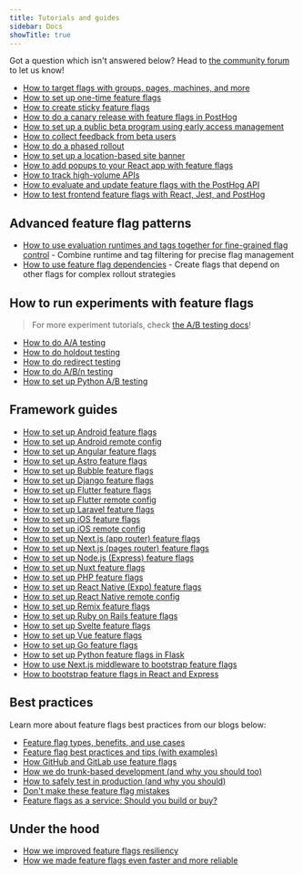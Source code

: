 ```yaml
---
title: Tutorials and guides
sidebar: Docs
showTitle: true
---
```

Got a question which isn't answered below? Head to [the community forum](/questions) to let us know!

- [How to target flags with groups, pages, machines, and more](/tutorials/group-page-machine-flags)
- [How to set up one-time feature flags](/tutorials/one-time-feature-flags)	
- [How to create sticky feature flags](/tutorials/sticky-feature-flags)
- [How to do a canary release with feature flags in PostHog](/tutorials/canary-release)
- [How to set up a public beta program using early access management](/tutorials/public-beta-program)
- [How to collect feedback from beta users](/tutorials/beta-feedback)
- [How to do a phased rollout](/tutorials/phased-rollout)
- [How to set up a location-based site banner](/tutorials/location-based-banner)
- [How to add popups to your React app with feature flags](/tutorials/react-popups)
- [How to track high-volume APIs](/tutorials/track-high-volume-apis)
- [How to evaluate and update feature flags with the PostHog API](/tutorials/api-feature-flags)
- [How to test frontend feature flags with React, Jest, and PostHog](/tutorials/test-frontend-feature-flags)

## Advanced feature flag patterns

- [How to use evaluation runtimes and tags together for fine-grained flag control](/tutorials/evaluation-runtimes-and-tags) - Combine runtime and tag filtering for precise flag management
- [How to use feature flag dependencies](/docs/feature-flags/dependencies) - Create flags that depend on other flags for complex rollout strategies

## How to run experiments with feature flags
> For more experiment tutorials, check [the A/B testing docs](/docs/experiments/tutorials)!

- [How to do A/A testing](/tutorials/aa-testing)
- [How to do holdout testing](/tutorials/holdout-testing)
- [How to do redirect testing](/tutorials/redirect-testing)
- [How to do A/B/n testing](/tutorials/abn-testing)
- [How to set up Python A/B testing](/tutorials/python-ab-testing)

## Framework guides 

- [How to set up Android feature flags](/tutorials/android-feature-flags)
- [How to set up Android remote config](/tutorials/android-remote-config)
- [How to set up Angular feature flags](/tutorials/angular-analytics#setting-up-and-using-feature-flags)
- [How to set up Astro feature flags](/tutorials/astro-analytics#setting-up-server-side-feature-flags)
- [How to set up Bubble feature flags](/tutorials/bubble-analytics#customizing-components-with-feature-flags)
- [How to set up Django feature flags](/tutorials/django-analytics#4-setting-up-more-posthog-features)
- [How to set up Flutter feature flags](/tutorials/flutter-feature-flags)
- [How to set up Flutter remote config](/tutorials/flutter-remote-config)
- [How to set up Laravel feature flags](/tutorials/laravel-feature-flags)
- [How to set up iOS feature flags](/tutorials/ios-feature-flags)
- [How to set up iOS remote config](/tutorials/ios-remote-config)
- [How to set up Next.js (app router) feature flags](/tutorials/nextjs-analytics#setting-up-feature-flags)
- [How to set up Next.js (pages router) feature flags](/tutorials/nextjs-pages-analytics#setting-up-and-using-feature-flags)
- [How to set up Node.js (Express) feature flags](/tutorials/node-express-analytics#setting-up-feature-flags)
- [How to set up Nuxt feature flags](/tutorials/nuxt-feature-flags)
- [How to set up PHP feature flags](/tutorials/php-feature-flags)
- [How to set up React Native (Expo) feature flags](/tutorials/react-native-analytics#feature-flags)
- [How to set up React Native remote config](/tutorials/react-native-remote-config)
- [How to set up Remix feature flags](/tutorials/remix-analytics#using-server-side-feature-flags)
- [How to set up Ruby on Rails feature flags](/tutorials/ruby-on-rails-analytics#using-feature-flags)
- [How to set up Svelte feature flags](/tutorials/svelte-analytics#using-feature-flags)
- [How to set up Vue feature flags](/tutorials/vue-feature-flags)
- [How to set up Go feature flags](/tutorials/go-feature-flags)
- [How to set up Python feature flags in Flask](/tutorials/python-feature-flags)
- [How to use Next.js middleware to bootstrap feature flags](/tutorials/nextjs-bootstrap-flags)
- [How to bootstrap feature flags in React and Express](/tutorials/bootstrap-feature-flags-react)

## Best practices

Learn more about feature flags best practices from our blogs below:

- [Feature flag types, benefits, and use cases](/blog/feature-flag-benefits-use-cases)
- [Feature flag best practices and tips (with examples)](/docs/feature-flags/best-practices)
- [How GitHub and GitLab use feature flags](/blog/github-gitlab-feature-flags)
- [How we do trunk-based development (and why you should too)](/product-engineers/trunk-based-development)
- [How to safely test in production (and why you should)](/product-engineers/testing-in-production)
- [Don't make these feature flag mistakes](/newsletter/feature-flag-mistakes)
- [Feature flags as a service: Should you build or buy?](/blog/feature-flags-as-a-service)

## Under the hood

- [How we improved feature flags resiliency](/blog/how-we-improved-feature-flags-resiliency)
- [How we made feature flags even faster and more reliable](/blog/even-faster-more-reliable-flags)